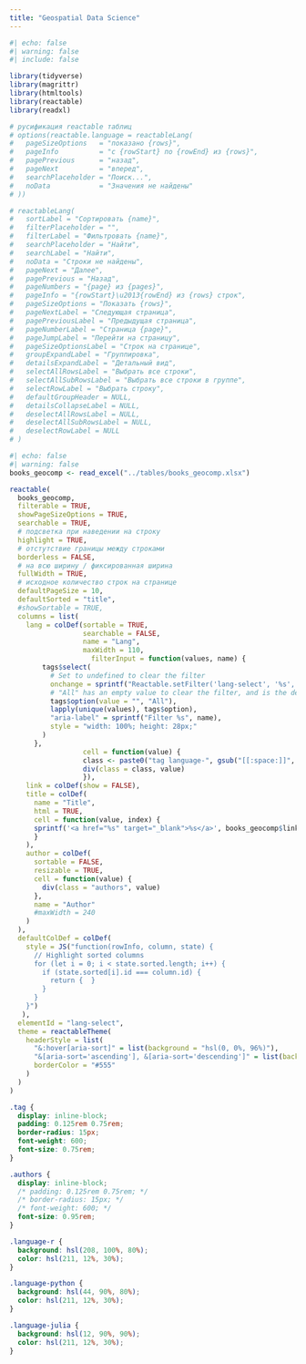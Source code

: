 ```yaml
---
title: "Geospatial Data Science"
---
```


```r
#| echo: false
#| warning: false
#| include: false

library(tidyverse)
library(magrittr)
library(htmltools)
library(reactable)
library(readxl)

# русификация reactable таблиц
# options(reactable.language = reactableLang(
#   pageSizeOptions   = "показано {rows}",
#   pageInfo          = "с {rowStart} по {rowEnd} из {rows}",
#   pagePrevious      = "назад",
#   pageNext          = "вперед",
#   searchPlaceholder = "Поиск...",
#   noData            = "Значения не найдены"
# ))

# reactableLang(
#   sortLabel = "Сортировать {name}",
#   filterPlaceholder = "",
#   filterLabel = "Фильтровать {name}",
#   searchPlaceholder = "Найти",
#   searchLabel = "Найти",
#   noData = "Строки не найдены",
#   pageNext = "Далее",
#   pagePrevious = "Назад",
#   pageNumbers = "{page} из {pages}",
#   pageInfo = "{rowStart}\u2013{rowEnd} из {rows} строк",
#   pageSizeOptions = "Показать {rows}",
#   pageNextLabel = "Следующая страница",
#   pagePreviousLabel = "Предыдущая страница",
#   pageNumberLabel = "Страница {page}",
#   pageJumpLabel = "Перейти на страницу",
#   pageSizeOptionsLabel = "Строк на странице",
#   groupExpandLabel = "Группировка",
#   detailsExpandLabel = "Детальный вид",
#   selectAllRowsLabel = "Выбрать все строки",
#   selectAllSubRowsLabel = "Выбрать все строки в группе",
#   selectRowLabel = "Выбрать строку",
#   defaultGroupHeader = NULL,
#   detailsCollapseLabel = NULL,
#   deselectAllRowsLabel = NULL,
#   deselectAllSubRowsLabel = NULL,
#   deselectRowLabel = NULL
# )
```

::: {.column-page-inset-right}


```r
#| echo: false
#| warning: false
books_geocomp <- read_excel("../tables/books_geocomp.xlsx")

reactable(
  books_geocomp, 
  filterable = TRUE,
  showPageSizeOptions = TRUE, 
  searchable = TRUE,
  # подсветка при наведении на строку
  highlight = TRUE,
  # отстутствие границы между строками
  borderless = FALSE,
  # на всю ширину / фиксированная ширина
  fullWidth = TRUE,
  # исходное количество строк на странице
  defaultPageSize = 10,
  defaultSorted = "title",
  #showSortable = TRUE,
  columns = list(
    lang = colDef(sortable = TRUE,
                  searchable = FALSE,
                  name = "Lang",
                  maxWidth = 110,
                    filterInput = function(values, name) {
        tags$select(
          # Set to undefined to clear the filter
          onchange = sprintf("Reactable.setFilter('lang-select', '%s', event.target.value || undefined)", name),
          # "All" has an empty value to clear the filter, and is the default option
          tags$option(value = "", "All"),
          lapply(unique(values), tags$option),
          "aria-label" = sprintf("Filter %s", name),
          style = "width: 100%; height: 28px;"
        )
      },
                  cell = function(value) {
                  class <- paste0("tag language-", gsub("[[:space:]]", "", tolower(value)))
                  div(class = class, value)
                  }), 
    link = colDef(show = FALSE),
    title = colDef(
      name = "Title",
      html = TRUE, 
      cell = function(value, index) {
      sprintf('<a href="%s" target="_blank">%s</a>', books_geocomp$link[index], value)
      }
    ),
    author = colDef(
      sortable = FALSE,
      resizable = TRUE,
      cell = function(value) {
        div(class = "authors", value)
      },
      name = "Author"
      #maxWidth = 240
    )
  ),
  defaultColDef = colDef(
    style = JS("function(rowInfo, column, state) {
      // Highlight sorted columns
      for (let i = 0; i < state.sorted.length; i++) {
        if (state.sorted[i].id === column.id) {
          return {  }
        }
      }
    }")
   ),
  elementId = "lang-select",
  theme = reactableTheme(
    headerStyle = list(
      "&:hover[aria-sort]" = list(background = "hsl(0, 0%, 96%)"),
      "&[aria-sort='ascending'], &[aria-sort='descending']" = list(background = "hsl(0, 0%, 96%)"),
      borderColor = "#555"
    )
  )
)
```

```css

.tag {
  display: inline-block;
  padding: 0.125rem 0.75rem;
  border-radius: 15px;
  font-weight: 600;
  font-size: 0.75rem;
}

.authors {
  display: inline-block;
  /* padding: 0.125rem 0.75rem; */
  /* border-radius: 15px; */
  /* font-weight: 600; */
  font-size: 0.95rem;
}

.language-r {
  background: hsl(208, 100%, 80%);
  color: hsl(211, 12%, 30%);
}

.language-python {
  background: hsl(44, 90%, 80%);
  color: hsl(211, 12%, 30%);
}

.language-julia {
  background: hsl(12, 90%, 90%);
  color: hsl(211, 12%, 30%);
}
```


:::